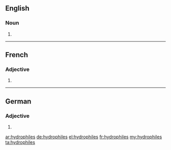==English==

===Noun===
{{head|en|noun plural form}}

# {{plural of|hydrophile|lang=en}}

----

==French==

===Adjective===
{{fr-adj-form}}

# {{plural of|hydrophile|lang=fr}}

----

==German==

===Adjective===
{{head|de|adjective form}}

# {{de-inflected form of|hydrophil}}

[[ar:hydrophiles]]
[[de:hydrophiles]]
[[el:hydrophiles]]
[[fr:hydrophiles]]
[[my:hydrophiles]]
[[ta:hydrophiles]]